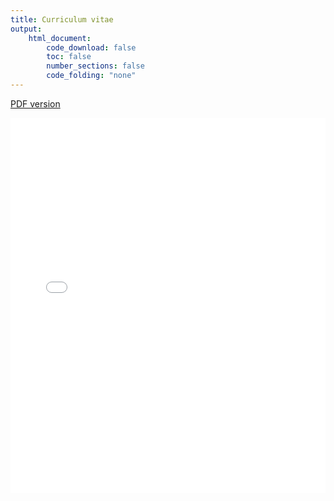 ```yaml
---
title: Curriculum vitae
output:
    html_document:
        code_download: false
        toc: false
        number_sections: false
        code_folding: "none"
---
```


[PDF version](./CV_doc/egeulgen_CV.pdf)

<iframe src="./CV_doc/egeulgen_CV.html" height="600" width="100%" style="border:none;"></iframe>
